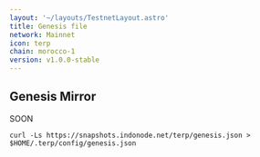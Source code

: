 ```yaml
---
layout: '~/layouts/TestnetLayout.astro'
title: Genesis file
network: Mainnet
icon: terp
chain: morocco-1
version: v1.0.0-stable
---
```

## Genesis Mirror

SOON
```
curl -Ls https://snapshots.indonode.net/terp/genesis.json > $HOME/.terp/config/genesis.json
```